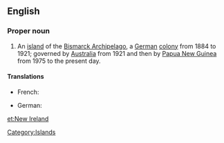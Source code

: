 ==English==

===Proper noun===
{{en-proper noun|head=[[New]] [[Ireland]]}}

# An [[island]] of the [[Bismarck Archipelago]], a [[German]] [[colony]] from 1884 to 1921; governed by [[Australia]] from 1921 and then by [[Papua New Guinea]] from 1975 to the present day.

====Translations====
{{trans-top|island}}
* French: {{t|fr|Nouvelle-Irlande|f}}
{{trans-mid}}
* German: {{t|de|Neumecklenburg}}
{{trans-bottom}}

[[Category:Islands]]

[[et:New Ireland]]